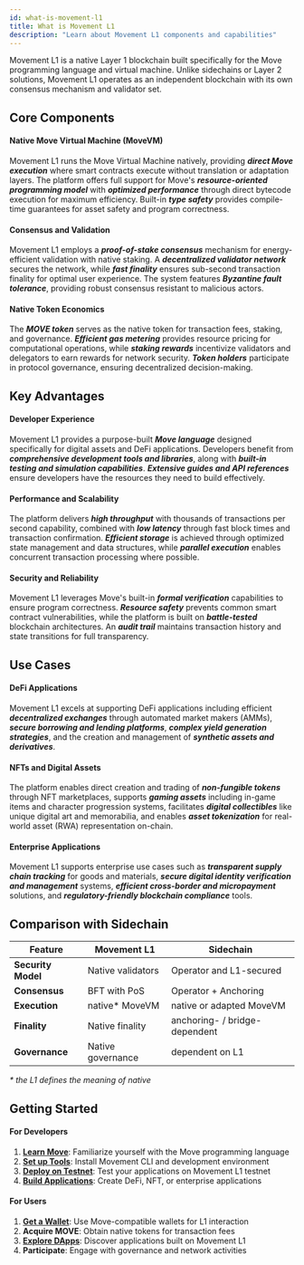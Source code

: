 ```yaml
---
id: what-is-movement-l1
title: What is Movement L1
description: "Learn about Movement L1 components and capabilities"
---
```


Movement L1 is a native Layer 1 blockchain built specifically for the Move programming language and virtual machine. Unlike sidechains or Layer 2 solutions, Movement L1 operates as an independent blockchain with its own consensus mechanism and validator set.

## Core Components

#### Native Move Virtual Machine (MoveVM)
Movement L1 runs the Move Virtual Machine natively, providing _**direct Move execution**_ where smart contracts execute without translation or adaptation layers. The platform offers full support for Move's _**resource-oriented programming model**_ with _**optimized performance**_ through direct bytecode execution for maximum efficiency. Built-in _**type safety**_ provides compile-time guarantees for asset safety and program correctness.

#### Consensus and Validation
Movement L1 employs a _**proof-of-stake consensus**_ mechanism for energy-efficient validation with native staking. A _**decentralized validator network**_ secures the network, while _**fast finality**_ ensures sub-second transaction finality for optimal user experience. The system features _**Byzantine fault tolerance**_, providing robust consensus resistant to malicious actors.

#### Native Token Economics
The _**MOVE token**_ serves as the native token for transaction fees, staking, and governance. _**Efficient gas metering**_ provides resource pricing for computational operations, while _**staking rewards**_ incentivize validators and delegators to earn rewards for network security. _**Token holders**_ participate in protocol governance, ensuring decentralized decision-making.

## Key Advantages

#### Developer Experience
Movement L1 provides a purpose-built _**Move language**_ designed specifically for digital assets and DeFi applications. Developers benefit from _**comprehensive development tools and libraries**_, along with _**built-in testing and simulation capabilities**_. _**Extensive guides and API references**_ ensure developers have the resources they need to build effectively.

#### Performance and Scalability
The platform delivers _**high throughput**_ with thousands of transactions per second capability, combined with _**low latency**_ through fast block times and transaction confirmation. _**Efficient storage**_ is achieved through optimized state management and data structures, while _**parallel execution**_ enables concurrent transaction processing where possible.

#### Security and Reliability
Movement L1 leverages Move's built-in _**formal verification**_ capabilities to ensure program correctness. _**Resource safety**_ prevents common smart contract vulnerabilities, while the platform is built on _**battle-tested**_ blockchain architectures. An _**audit trail**_ maintains transaction history and state transitions for full transparency.

## Use Cases

#### DeFi Applications
Movement L1 excels at supporting DeFi applications including efficient _**decentralized exchanges**_ through automated market makers (AMMs), _**secure borrowing and lending platforms**_, _**complex yield generation strategies**_, and the creation and management of _**synthetic assets and derivatives**_.

#### NFTs and Digital Assets
The platform enables direct creation and trading of _**non-fungible tokens**_ through NFT marketplaces, supports _**gaming assets**_ including in-game items and character progression systems, facilitates _**digital collectibles**_ like unique digital art and memorabilia, and enables _**asset tokenization**_ for real-world asset (RWA) representation on-chain.

#### Enterprise Applications
Movement L1 supports enterprise use cases such as _**transparent supply chain tracking**_ for goods and materials, _**secure digital identity verification and management**_ systems, _**efficient cross-border and micropayment**_ solutions, and _**regulatory-friendly blockchain compliance**_ tools.

## Comparison with Sidechain

| Feature | Movement L1 | Sidechain |
|---------|-------------|-------------------|
| **Security Model** | Native validators | Operator and L1-secured |
| **Consensus** | BFT with PoS | Operator + Anchoring |
| **Execution** | native* MoveVM | native or adapted MoveVM |
| **Finality** | Native finality | anchoring- / bridge-dependent |
| **Governance** | Native governance | dependent on L1 |

_* the L1 defines the meaning of native_

## Getting Started

#### For Developers
1. **[Learn Move](/general/l1/move-language)**: Familiarize yourself with the Move programming language
2. **[Set up Tools](/devs/movementcli)**: Install Movement CLI and development environment
3. **[Deploy on Testnet](/general/networks/testnet)**: Test your applications on Movement L1 testnet
4. **[Build Applications](/devs/firstMoveContract)**: Create DeFi, NFT, or enterprise applications

#### For Users
1. **[Get a Wallet](/general/usingmovement/connect_to_movement)**: Use Move-compatible wallets for L1 interaction
2. **Acquire MOVE**: Obtain native tokens for transaction fees
3. **[Explore DApps](https://explorer.movementnetwork.xyz/)**: Discover applications built on Movement L1
4. **Participate**: Engage with governance and network activities
